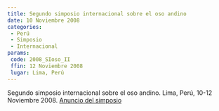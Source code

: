 ```yaml
---
title: Segundo simposio internacional sobre el oso andino
date: 10 Noviembre 2008
categories:
 - Perú
 - Simposio
 - Internacional
params:
 code: 2008_SIoso_II
 ffin: 12 Noviembre 2008
 lugar: Lima, Perú
---
```


Segundo simposio internacional sobre el oso andino. Lima, Perú, 10-12 Noviembre 2008. [Anuncio del simposio](https://andeanbear.wcs.org/Datos-e-informaci%C3%B3n/Simposio-internacional.aspx)
